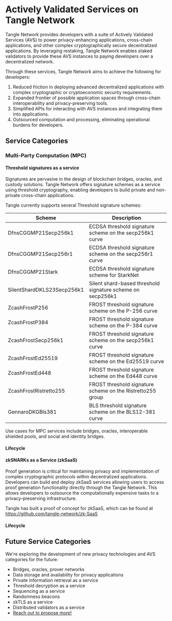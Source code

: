 
# Actively Validated Services on Tangle Network

Tangle Network provides developers with a suite of Actively Validated Services (AVS) to power privacy-enhancing applications, cross-chain applications, and other complex cryptographically secure decentralized applications. By leveraging restaking, Tangle Network enables staked validators to provide these AVS instances to paying developers over a decentralized network.

Through these services, Tangle Network aims to achieve the following for developers:

1. Reduced friction in deploying advanced decentralized applications with complex cryptographic or cryptoeconomic security requirements.
2. Expanded frontier of possible application spaces through cross-chain interoperability and privacy-preserving tools.
3. Simplified APIs for interacting with AVS instances and integrating them into applications.
4. Outsourced computation and processing, eliminating operational burdens for developers.

## Service Categories

### Multi-Party Computation (MPC)

#### Threshold signatures as a service

Signatures are pervasive in the design of blockchain bridges, oracles, and custody solutions. Tangle Network offers signature schemes as a service using threshold cryptography, enabling developers to build private and non-private cross-chain applications.

Tangle currently supports several Threshold signature schemes:

<div style={{ maxHeight: '300px', overflowY: 'auto', padding: '10px' }}>

| Scheme                     | Description                                                |
| -------------------------- | ---------------------------------------------------------- |
| DfnsCGGMP21Secp256k1       | ECDSA threshold signature scheme on the secp256k1 curve    |
| DfnsCGGMP21Secp256r1       | ECDSA threshold signature scheme on the secp256r1 curve    |
| DfnsCGGMP21Stark           | ECDSA threshold signature scheme for StarkNet              |
| SilentShardDKLS23Secp256k1 | Silent shard-based threshold signature scheme on secp256k1 |
| ZcashFrostP256             | FROST threshold signature scheme on the P-256 curve        |
| ZcashFrostP384             | FROST threshold signature scheme on the P-384 curve        |
| ZcashFrostSecp256k1        | FROST threshold signature scheme on the secp256k1 curve    |
| ZcashFrostEd25519          | FROST threshold signature scheme on the Ed25519 curve      |
| ZcashFrostEd448            | FROST threshold signature scheme on the Ed448 curve        |
| ZcashFrostRistretto255     | FROST threshold signature scheme on the Ristretto255 group |
| GennaroDKGBls381           | BLS threshold signature scheme on the BLS12-381 curve      |

</div>

Use cases for MPC services include bridges, oracles, interoperable shielded pools, and social and identity bridges.

#### Lifecycle

<ExpandableImage src="/images/diagram-TSSaaS-1.png" alt="Diagram TSSaaS 1" />
<ExpandableImage src="/images/diagram-TSSaaS-2.png" alt="Diagram TSSaaS 2" />

#### zkSNARKs as a Service (zkSaaS)

Proof generation is critical for maintaining privacy and implementation of complex cryptographic protocols within decentralized applications. Developers can build and deploy zkSaaS services allowing users to access proof generation functionality directly through the Tangle Network. This allows developers to outsource the computationally expensive tasks to a privacy-preserving infrastructure.

Tangle has built a proof of concept for zkSaaS, which can be found at https://github.com/tangle-network/zk-SaaS

#### Lifecycle

<ExpandableImage src="/images/diagram-ZKSaaS-1.png" alt="Diagram ZKSaaS 1" />
<ExpandableImage src="/images/diagram-ZKSaaS-2.png" alt="Diagram ZKSaaS 2" />

## Future Service Categories

We're exploring the development of new privacy technologies and AVS categories for the future:

- Bridges, oracles, prover networks
- Data storage and availability for privacy applications
- Private information retrieval as a service
- Threshold decryption as a service
- Sequencing as a service
- Randomness beacons
- zkTLS as a service
- Distributed validators as a service
- [Reach out to propose more!](https://forms.fillout.com/t/knbYUNUWw6us)
